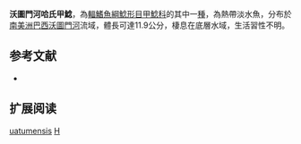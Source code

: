 {{Speciesbox
| name = 沃圖門河哈氏甲鯰
| image = 
| image_width = 250px
| image_caption = 
| status = NE
| status_system = IUCN3.1
| genus = Harttia
| species = uatumensis
| authority = [[Rapp_Py-Daniel_&_Oliveira|Rapp Py-Daniel & Oliveira]], 2001
| synonyms = 
}}

'''沃圖門河哈氏甲鯰'''，為[[輻鰭魚綱|輻鰭魚綱]][[鯰形目|鯰形目]][[甲鯰科|甲鯰科]]的其中一[[種|種]]，為熱帶淡水魚，分布於[[南美洲|南美洲]][[巴西|巴西]][[沃圖門河|沃圖門河]]流域，體長可達11.9公分，棲息在底層水域，生活習性不明。
==参考文献==
*{{FishBase_species|genus=Harttia|species=uatumensis|year=2014|month=11}}

== 扩展阅读 ==
{{refbegin}}
{{wikispecies-inline|Harttia uatumensis|沃圖門河哈氏甲鯰}}
{{refend}}
{{Taxonbar|from=Q3754289}}

[[Category:哈氏甲鯰屬|uatumensis]]
[[Category:2001年描述的魚類|H]]